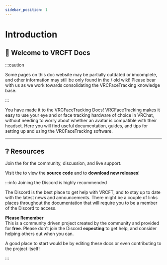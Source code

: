 ```yaml
---
sidebar_position: 1
---
```



# Introduction

## 👀 Welcome to VRCFT Docs

:::caution

Some pages on this doc website may be partially outdated or imcomplete, and other information may still be only found in the <CustomLink to="discord"/> / old wiki!
Please bear with us as we work towards consolidating the VRCFaceTracking knowledge base.

:::

You have made it to the VRCFaceTracking Docs!
VRCFaceTracking makes it easy to use your eye and or face tracking hardware of choice in VRChat, without needing to worry about whether an avatar is compatible with their headset.
Here you will find useful documentation, guides, and tips for setting up and using the VRCFaceTracking software.

<!--**Ready to start?** Continue to the next section to [Get Started](./getting-started.mdx). -->

<!-- <DocCardList /> -->

<div class="row" style={{display: 'flex',  justifyContent:'center', alignItems:'center'}}>
    <PageCard name="🛠 Getting Started" url="./" description="Follow this short guide to start using face tracking in VRChat"/>
</div>

---

## ❔ Resources

Join the <CustomLink to="discord"/> for the community, discussion, and live support.

Visit the <CustomLink to="github"/> to view the **source code** and to **download new releases**!

:::info Joining the Discord is highly recommended

The Discord is the best place to get help with VRCFT, and to stay up to date with the latest news and announcements.
There might be a couple of links places throughout the documentation that will require you to be a member of the Discord to access.

**Please Remember**<br/>
This is a community driven project created by the community and provided for **free**.
Please don't join the Discord **expecting** to get help, and consider helping others out when you can.

A good place to start would be <EditUrl>by editing these docs</EditUrl> or even contributing to the project itself!

:::
